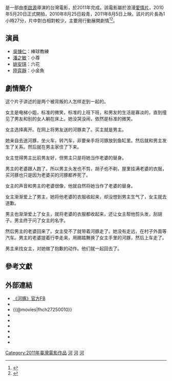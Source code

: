 {{Infobox Film
| name           = 河豚
| original_name  = ''{{lang|en|Blowfish}}''
| director       = [[李啟源|李啟源]]
| writer         = [[李啟源|李啟源]]、[[潘之敏|潘之敏]]
| producer_2     = [[簡麗芬|簡麗芬]]
| starring       = [[吳慷仁|吳慷仁]]<br>[[潘之敏|潘之敏]]<br>[[姚安琪|姚安琪]]<br>[[陸弈靜|陸弈靜]]
| cinematography = [[韓允中|韓允中]]
| music          = [[半野喜弘|半野喜弘]]
| released       = {{TWN}}：{{film date|2011|8|5}}
| studio         = [[快活映畫股份有限公司|快活映畫股份有限公司]]
| distributor    = [[海鵬|海鵬]]
| runtime        = 88 分鐘
| website        = [https://www.facebook.com/pages/電影河豚/199009760140387?sk=timeline 《河豚》官方FB]
| language       = 華語
| country        = {{台灣電影產地}}
| imdb_id        = tt2095657
}}

{{engname|《河豚》|''Blowfish''}}是一部由[[李啟源|李啟源]]導演的台灣電影，於2011年完成。該電影屬於浪漫[[愛情片|愛情片]]，2010年5月20日正式開拍，2010年8月25日殺青，2011年8月5日上映。該片的片長為1小時27分，片中對白相對較少，主要用行動展開劇情<ref>{{cite web|url=http://chiandcompany.pixnet.net/blog/post/34621657|title=《河豚》殺青回憶錄|publisher=李啟源電影‧快活映畫|date=2013-04-18|accessdate=2013-04-18|archive-date=2016-03-04|archive-url=https://web.archive.org/web/20160304213528/http://chiandcompany.pixnet.net/blog/post/34621657|dead-url=no}}</ref><ref>{{cite web |author=王晓易 |title=台湾导演谈影片《河豚》：爱情如河豚味美但有毒 |url=http://news.163.com/11/0804/14/7AKC0I7000014JB6.html |accessdate=2018-08-06 |archive-url=https://web.archive.org/web/20180806180749/http://news.163.com/11/0804/14/7AKC0I7000014JB6.html |archive-date=2018-08-06 |dead-url=yes }}</ref>。

== 演員 ==
*[[吳慷仁|吳慷仁]]：棒球教練
*[[潘之敏|潘之敏]]：小尊
*[[姚安琪|姚安琪]]：六花
*[[陸弈靜|陸弈靜]]：小金魚

== 劇情簡介 ==
这个片子讲述的是两个被背叛的人怎样走到一起的。

女主是电梯小姐，标准的微笑，标准的上班下班，和男友的生活是寡淡的，直到撞见了男友和别的女人躺在床上。她没哭没闹，依然是标准的微笑。

女主选择离开。在网上将男友送的河豚卖了。买主就是男主。

她亲自去送河豚，坐火车，转汽车，非要亲手将河豚放到鱼缸里。然后就和男主发生了关系。然后就在男主家住了下来。

女主觉得男主比前男友好，但男主只是将她当作老婆的替身。

男主的老婆跟人跑了。所以男主头发也不剪，胡子也不剃，屋里挂满老婆的衣服，买河豚也只是因为老婆买的河豚都养死了。

女主的声音和男主的老婆很像，他就自然将她当作了老婆的替身。

女主渐渐爱上了男主，她将他老婆的衣服收起来，却没想到男主生气了，女主就去道歉。

男主也渐渐爱上了女主，就将老婆的衣服都收起来，还让女主帮他剪头发，刮胡子。男主终于问了女主的名字。

然后男主的老婆回来了。女主受不了就带着河豚走了。她没有走远，在村子外面等汽车。男主的老婆提着行李走来，用踢踏舞换了女主手里的河豚，然后上车走了。

男主来找女主，对她做了抱歉的动作。他们就一起回去了。

==參考文獻==
{{reflist}}

== 外部連結 ==
*[https://www.facebook.com/pages/電影河豚/199009760140387?sk=timeline 《河豚》官方FB]
*{{Yahoomovie id|3927}}
*{{@movies|fhch27250010}}
* {{douban}}
*{{Mtime|131058}}
*{{Amg movie|558681}}
*{{rotten-tomatoes|hetun}}
*{{hkmdb title|14764}}
*{{imdb title|2095657}}

[[Category:2011年臺灣電影作品|Category:2011年臺灣電影作品]]
[[Category:台灣愛情片|河]]
[[Category:台灣劇情片|河]]
[[Category:台灣LGBT相關電影|河]]